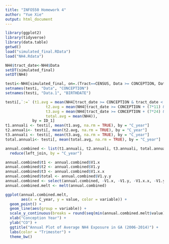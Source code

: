 ---
title: "INFO550 Homework 4"
author: "Yue Xie"
output: html_document
---



<!-- Load simulated birth records and NH4 AQ data -->
```{r,load-data}
library(ggplot2)
library(tidyverse)
library(data.table)
getwd()
load("simulated_final.RData")
load("NH4.Rdata")


```


<!-- 
   clean the NH4 data variable names and apply data.table package
   merge two data sets and calculate trimester averages 
-->
```{r, merge-data-clean}

NH4$tract_date<-NH4$Data
setDT(simulated_final)
setDT(NH4)

testi<-NH4[simulated_final, on=.(Tract==CENSUS, Data >= CONCEPTION, Data<=BIRTHDATE)]
setnames(testi, "Data", "CONCEPTION")
setnames(testi, "Data.1", "BIRTHDATE")

testi[,`:=` (t1.avg = mean(NH4[tract_date >= CONCEPTION & tract_date < CONCEPTION + (7*11)], na.rm = TRUE),
                  t2.avg = mean(NH4[tract_date >= CONCEPTION + (7*11) & tract_date < CONCEPTION + (7*24)], na.rm = TRUE),
                  t3.avg = mean(NH4[tract_date >= CONCEPTION + (7*24) & tract_date <= BIRTHDATE], na.rm = TRUE),
                  total.avg = mean(NH4)), 
            by = ID_1]
t1.annuali <- testi[, mean(t1.avg, na.rm = TRUE), by = "C_year"]
t2.annuali<- testi[, mean(t2.avg, na.rm = TRUE), by = "C_year"]
t3.annuali <- testi[, mean(t3.avg, na.rm = TRUE), by = "C_year"]
total.annuali<- testi[, mean(total.avg, na.rm = TRUE), by = "C_year"]

annual.combined <- list(t1.annuali, t2.annuali, t3.annuali, total.annuali) %>% 
  reduce(left_join, by = "C_year")
```


<!-- 
   Create a table 
-->

```{r,set-table}
annual.combined$t1 <- annual.combined$V1.x
annual.combined$t2 <- annual.combined$V1.y
annual.combined$t3 <- annual.combined$V1.x.x
annual.combined$total <- annual.combined$V1.y.y
annual.combined <- select(annual.combined, -V1.x, -V1.y, -V1.x.x, -V1.y.y)
annual.combined.melt <- melt(annual.combined)
```

<!-- 
   create a graph  
-->
```{r,plots}

ggplot(annual.combined.melt, 
       aes(x = C_year, y = value, color = variable)) + 
  geom_point() + 
  geom_line(aes(group = variable)) + 
  scale_y_continuous(breaks = round(seq(min(annual.combined.melt$value), max(annual.combined.melt$value), by = .1), 1)) + 
  xlab("Conception Year") + 
  ylab("CO") +
  ggtitle("Annual Plot of Average NH4 Exposure in GA (2006-2014)") +
  labs(color = "Trimester") + 
  theme_bw() 
```